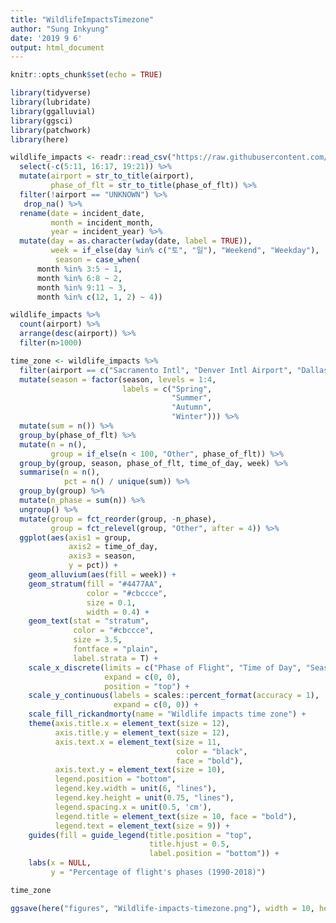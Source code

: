 ```yaml
---
title: "WildlifeImpactsTimezone"
author: "Sung Inkyung"
date: '2019 9 6'
output: html_document
---
```


```r
knitr::opts_chunk$set(echo = TRUE)
```

```r
library(tidyverse)
library(lubridate)
library(ggalluvial)
library(ggsci)
library(patchwork)
library(here)
```


```r
wildlife_impacts <- readr::read_csv("https://raw.githubusercontent.com/rfordatascience/tidytuesday/master/data/2019/2019-07-23/wildlife_impacts.csv") %>% 
  select(-c(5:11, 16:17, 19:21)) %>% 
  mutate(airport = str_to_title(airport),
         phase_of_flt = str_to_title(phase_of_flt)) %>% 
  filter(!airport == "UNKNOWN") %>% 
   drop_na() %>%  
  rename(date = incident_date,
         month = incident_month,
         year = incident_year) %>% 
  mutate(day = as.character(wday(date, label = TRUE)),
         week = if_else(day %in% c("토", "일"), "Weekend", "Weekday"),
          season = case_when(
      month %in% 3:5 ~ 1,
      month %in% 6:8 ~ 2,
      month %in% 9:11 ~ 3,
      month %in% c(12, 1, 2) ~ 4))
```

```r
wildlife_impacts %>% 
  count(airport) %>% 
  arrange(desc(airport)) %>% 
  filter(n>1000) 

time_zone <- wildlife_impacts %>% 
  filter(airport == c("Sacramento Intl", "Denver Intl Airport", "Dallas/Fort Worth Intl Arpt")) %>% 
  mutate(season = factor(season, levels = 1:4, 
                         labels = c("Spring", 
                                    "Summer", 
                                    "Autumn", 
                                    "Winter"))) %>% 
  mutate(sum = n()) %>% 
  group_by(phase_of_flt) %>% 
  mutate(n = n(),
         group = if_else(n < 100, "Other", phase_of_flt)) %>% 
  group_by(group, season, phase_of_flt, time_of_day, week) %>% 
  summarise(n = n(),
            pct = n() / unique(sum)) %>% 
  group_by(group) %>% 
  mutate(n_phase = sum(n)) %>% 
  ungroup() %>% 
  mutate(group = fct_reorder(group, -n_phase),
         group = fct_relevel(group, "Other", after = 4)) %>% 
  ggplot(aes(axis1 = group, 
             axis2 = time_of_day, 
             axis3 = season, 
             y = pct)) +
    geom_alluvium(aes(fill = week)) +
    geom_stratum(fill = "#4477AA",
                 color = "#cbccce",
                 size = 0.1, 
                 width = 0.4) +
    geom_text(stat = "stratum", 
              color = "#cbccce", 
              size = 3.5, 
              fontface = "plain", 
              label.strata = T) +
    scale_x_discrete(limits = c("Phase of Flight", "Time of Day", "Season"), 
                     expand = c(0, 0), 
                     position = "top") +
    scale_y_continuous(labels = scales::percent_format(accuracy = 1),
                       expand = c(0, 0)) +
    scale_fill_rickandmorty(name = "Wildlife impacts time zone") + 
    theme(axis.title.x = element_text(size = 12),
          axis.title.y = element_text(size = 12),
          axis.text.x = element_text(size = 11, 
                                     color = "black", 
                                     face = "bold"),
          axis.text.y = element_text(size = 10),
          legend.position = "bottom",
          legend.key.width = unit(6, "lines"),
          legend.key.height = unit(0.75, "lines"),
          legend.spacing.x = unit(0.5, 'cm'),
          legend.title = element_text(size = 10, face = "bold"),
          legend.text = element_text(size = 9)) +
    guides(fill = guide_legend(title.position = "top", 
                               title.hjust = 0.5, 
                               label.position = "bottom")) +
    labs(x = NULL, 
         y = "Percentage of flight's phases (1990-2018)")

time_zone

ggsave(here("figures", "Wildlife-impacts-timezone.png"), width = 10, height = 6)
         
```
